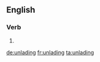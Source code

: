 ==English==

===Verb===
{{head|en|present participle}}

# {{present participle of|unlade|lang=en}}

[[de:unlading]]
[[fr:unlading]]
[[ta:unlading]]